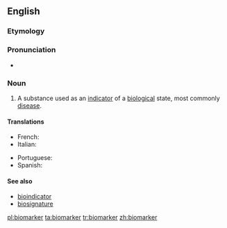 ==English==

===Etymology===
{{prefix|bio|marker|lang=en}}

===Pronunciation===
* {{a|US}} {{IPA|ˈbaɪoʊˌmɑɹkɚ|lang=en}}

===Noun===
{{en-noun}}
{{wikipedia}}
# {{context|medicine|lang=en}} A substance used as an [[indicator]] of a [[biological]] state, most commonly [[disease]].

====Translations====
{{trans-top|indicator of a biological state}}
* French: {{t|fr|biomarqueur|m}}
* Italian: {{t|it|biomarcatore}}
{{trans-mid}}
* Portuguese: {{t|pt|biomarcador}}
* Spanish: {{t|es|biomarcador}}
{{trans-bottom}}

====See also====
* [[bioindicator]]
* [[biosignature]]

[[pl:biomarker]]
[[ta:biomarker]]
[[tr:biomarker]]
[[zh:biomarker]]